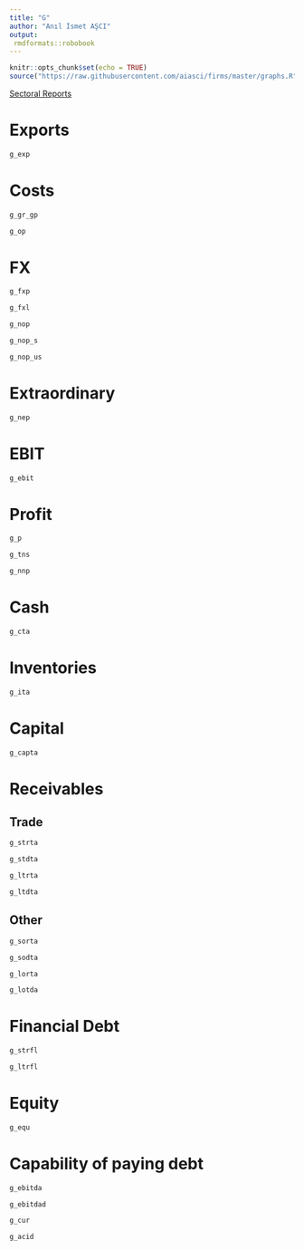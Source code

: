 ```yaml
---
title: "G"
author: "Anıl İsmet AŞCI"
output:
 rmdformats::robobook
---
```


```r
knitr::opts_chunk$set(echo = TRUE)
source("https://raw.githubusercontent.com/aiasci/firms/master/graphs.R")
```

<div><a href="https://aiasci.github.io/firms/sectoral.html" target="_blank">Sectoral Reports </a> </div>

# Exports

```r
g_exp
```


# Costs

```r
g_gr_gp
```

```r
g_op
```


# FX

```r
g_fxp
```


```r
g_fxl
```


```r
g_nop
```

```r
g_nop_s
```

```r
g_nop_us
```


# Extraordinary

```r
g_nep
```


# EBIT

```r
g_ebit
```

# Profit

```r
g_p
```

```r
g_tns
```

```r
g_nnp
```


# Cash

```r
g_cta
```

# Inventories

```r
g_ita
```

# Capital

```r
g_capta
```

# Receivables

## Trade

```r
g_strta
```

```r
g_stdta
```

```r
g_ltrta
```

```r
g_ltdta
```

## Other


```r
g_sorta
```

```r
g_sodta
```

```r
g_lorta
```

```r
g_lotda
```

# Financial Debt


```r
g_strfl
```

```r
g_ltrfl
```

# Equity


```r
g_equ
```

# Capability of paying debt


```r
g_ebitda
```

```r
g_ebitdad
```

```r
g_cur
```

```r
g_acid
```

